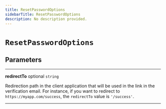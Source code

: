 ```yaml
---
title: ResetPasswordOptions
sidebarTitle: ResetPasswordOptions
description: No description provided.
---
```


# `ResetPasswordOptions`

## Parameters

---

**<span className="parameter-name">redirectTo</span>** <span className="optional-status">optional</span> <code>string</code>

Redirection path in the client application that will be used in the link in the verification email.
For instance, if you want to redirect to `https://myapp.com/success`, the `redirectTo` value is `'/success'`.

---
